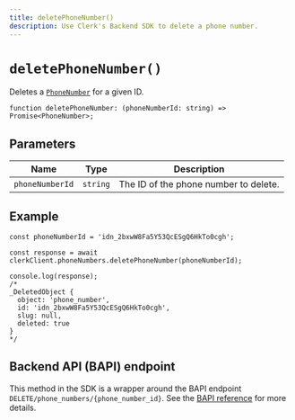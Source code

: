 ```yaml
---
title: deletePhoneNumber()
description: Use Clerk's Backend SDK to delete a phone number.
---
```


# `deletePhoneNumber()`

Deletes a [`PhoneNumber`](/docs/references/javascript/phone-number/phone-number) for a given ID.

```tsx
function deletePhoneNumber: (phoneNumberId: string) => Promise<PhoneNumber>;
```

## Parameters

| Name | Type | Description |
| --- | --- | --- |
| `phoneNumberId` | `string` | The ID of the phone number to delete. |

## Example

```tsx
const phoneNumberId = 'idn_2bxwW8Fa5Y53QcESgQ6HkTo0cgh';

const response = await clerkClient.phoneNumbers.deletePhoneNumber(phoneNumberId);

console.log(response);
/*
_DeletedObject {
  object: 'phone_number',
  id: 'idn_2bxwW8Fa5Y53QcESgQ6HkTo0cgh',
  slug: null,
  deleted: true
}
*/
```

## Backend API (BAPI) endpoint

This method in the SDK is a wrapper around the BAPI endpoint `DELETE/phone_numbers/{phone_number_id}`. See the [BAPI reference](https://clerk.com/docs/reference/backend-api/tag/Phone-Numbers#operation/DeletePhoneNumber) for more details.

